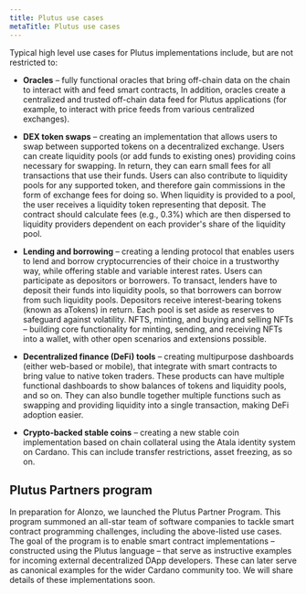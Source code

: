 ```yaml
---
title: Plutus use cases
metaTitle: Plutus use cases
---
```


Typical high level use cases for Plutus implementations include, but are not restricted to:

- **Oracles** – fully functional oracles that bring off-chain data on the chain to interact with and feed smart contracts, In addition, oracles create a centralized and trusted off-chain data feed for Plutus applications (for example, to interact with price feeds from various centralized exchanges).

- **DEX token swaps** – creating an implementation that allows users to swap between supported tokens on a decentralized exchange. Users can create liquidity pools (or add funds to existing ones) providing coins necessary for swapping. In return, they can earn small fees for all transactions that use their funds. Users can also contribute to liquidity pools for any supported token, and therefore gain commissions in the form of exchange fees for doing so. When liquidity is provided to a pool, the user receives a liquidity token representing that deposit. The contract should calculate fees (e.g., 0.3%) which are then dispersed to liquidity providers dependent on each provider's share of the liquidity pool.

- **Lending and borrowing** – creating a lending protocol that enables users to lend and borrow cryptocurrencies of their choice in a trustworthy way, while offering stable and variable interest rates. Users can participate as depositors or borrowers. To transact, lenders have to deposit their funds into liquidity pools, so that borrowers can borrow from such liquidity pools. Depositors receive interest-bearing tokens (known as aTokens) in return. Each pool is set aside as reserves to safeguard against volatility.
NFTS, minting, and buying and selling NFTs – building core functionality for minting, sending, and receiving NFTs into a wallet, with other open scenarios and extensions possible.

- **Decentralized finance (DeFi) tools** – creating multipurpose dashboards (either web-based or mobile), that integrate with smart contracts to bring value to native token traders. These products can have multiple functional dashboards to show balances of tokens and liquidity pools, and so on. They can also bundle together multiple functions such as swapping and providing liquidity into a single transaction, making DeFi adoption easier.

- **Crypto-backed stable coins** – creating a new stable coin implementation based on chain collateral using the Atala identity system on Cardano. This can include transfer restrictions, asset freezing, as so on.

## Plutus Partners program

In preparation for Alonzo, we launched the Plutus Partner Program. This program summoned an all-star team of software companies to tackle smart contract programming challenges, including the above-listed use cases. The goal of the program is to enable smart contract implementations – constructed using the Plutus language – that serve as instructive examples for incoming external decentralized DApp developers. These can later serve as canonical examples for the wider Cardano community too. We will share details of these implementations soon. 
